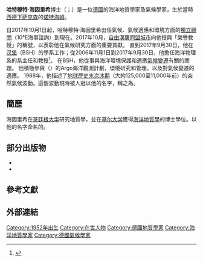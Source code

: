 {{Refimprove|time=2021-01-18T14:30:04+00:00}}
'''哈特穆特·海因里希'''博士（{{lang-de|Hartmut Heinrich}}；{{bd|1952年|3月5日|||catIdx=Heinrich,Hartmut}}）是一位[[德國|德國]]的海洋地質學家及氣候學家，生於當時[[西德|西德]][[下萨克森|下萨克森]]的[[诺特海姆|诺特海姆]]。

自2017年10月1日起，哈特穆特·海因里希出任氣候、氣候適應和環境方面的[[獨立顧問|獨立顧問]]（10°E海事諮詢）到現在。2017年10月，[[自由漢薩同盟城市|自由漢薩同盟城市]]向他授與「榮譽教授」的稱號，以表彰他在氣候研究方面的重要貢獻。
直到2017年9月30日，他在[[汉堡|汉堡]]{{tsl|en|Federal Maritime and Hydrographic Agency of Germany|德國聯邦海事和水文學局|聯邦海事和水文學局}}（BSH）的{{tsl|de|Meereskunde|海洋學}}學系工作；從2006年11月1日到2017年9月30日，他擔任海洋物理系的系主任和教授<ref>{{cite web |author1={{tsl|de|Hans von Storch}} |author2=Kay-Christian Emeis |title=Hartmut Heinrich – der unbekannte weltberühmte Klimaforscher aus Hamburg. Ein Interview mit einem Vorwort von Wally Broecker |trans-title=來自漢堡的一位不知名的世界著名氣候研究人員。 Wally Broecker的序言專訪 |date=2017-01 |access-date=2021-01-18 |url=https://www.researchgate.net/profile/Hans_Von_Storch3/publication/312523882_Hartmut_Heinrich_-_der_unbekannte_weltberuhmte_Klimaforscher_aus_Hamburg_Ein_Interview/links/5885e28ba6fdcc6b79190647/Hartmut-Heinrich-der-unbekannte-weltberuehmte-Klimaforscher-aus-Hamburg-Ein-Interview.pdf |format=PDF |language=de |archive-date=2020-10-29 |archive-url=https://web.archive.org/web/20201029214004/https://www.researchgate.net/profile/Hans_Von_Storch3/publication/312523882_Hartmut_Heinrich_-_der_unbekannte_weltberuhmte_Klimaforscher_aus_Hamburg_Ein_Interview/links/5885e28ba6fdcc6b79190647/Hartmut-Heinrich-der-unbekannte-weltberuehmte-Klimaforscher-aus-Hamburg-Ein-Interview.pdf |dead-url=no }}</ref>。
在BSH，他從事與海洋環境保護和適應[[氣候變遷|氣候變遷]]有關的問題。
他積極參與{{tsl|en|GOOS|全球海洋觀測系統}}（{{lang|en|GOOS}}）的Argo海洋觀測計劃，環境研究和管理，以及對氣候變遷的適應。
1988年，他描述了[[地球歷史|地球歷史]][[末次冰期|末次冰期]]（大約125,000至11,000年前）的突然氣候波動。這個波動現時被人冠以他的名字，稱之為{{tsl|en|Heinrich event|海因里希事件}}。

==簡歷==
海因里希在[[哥廷根大学|哥廷根大学]]研究地質學，並在[[基尔大学|基尔大学]]獲得[[海洋地質學|海洋地質學]]的博士學位。以他的名字命名的{{tsl|en|Heinrich event|海因里希事件}}。

==部分出版物==
*{{cite journal |first=H. |last=Heinrich |title=Origin and consequences of cyclic ice rafting in the northeast Atlantic Ocean during the past 130,000 years |journal=Quaternary Research |volume=29 |issue=2 |pages=142–152 |date=March 1988 |doi=10.1016/0033-5894(88)90057-9 }}
*{{cite journal |first1=G.C. |last1=Bond |first2=H. |last2=Heinrich |first3=W.S. |last3=Broecker |first4=L. |last4=Labeyrie |first5=J. |last5=McManus |first6=J. |last6=Andrews |first7=S. |last7=Huon |first8=R. |last8=Jantschik |first9=S. |last9=Clasen |first10=C. |last10=Simet |first11=K. |last11=Tedesco |first12=M. |last12=Klas |first13=G. |last13=Bonani |first14=S. |last14=Ivy |title=Evidence for massive discharges of icebergs into the North Atlantic ocean during the last glacial period |url=https://archive.org/details/sim_nature-uk_1992-11-19_360_6401/page/245 |journal=Nature |volume=360 |issue=6401 |pages=245–9 |year=19 November 1992 |doi= 10.1038/360245a0}}

==參考文獻==
{{reflist}}

==外部連結==
{{Authority control}}
{{DEFAULTSORT:Heinrich, Hartmut}}
<!-- [[Category:1952_births|Category:1952 births]] -->[[Category:1952年出生|Category:1952年出生]]
<!-- [[Category:Living_people|Category:Living people]] -->[[Category:在世人物|Category:在世人物]]
<!-- 沒有連結 -->
<!-- 沒有連結 -->
<!-- [[Category:German_geologists|Category:German geologists]] -->[[Category:德國地質學家|Category:德國地質學家]]
<!-- [[Category:Marine_geologists|Category:Marine geologists]] -->[[Category:海洋地質學家|Category:海洋地質學家]]
[[Category:德國氣候學家|Category:德國氣候學家]]